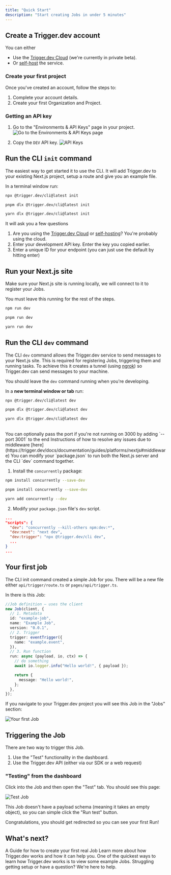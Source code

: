 ```yaml
---
title: "Quick Start"
description: "Start creating Jobs in under 5 minutes"
---
```


## Create a Trigger.dev account

You can either

- Use the [Trigger.dev Cloud](https://cloud.trigger.dev) (we're currently in private beta).
- Or [self-host](/documentation/guides/self-hosting) the service.

### Create your first project

Once you've created an account, follow the steps to:

1. Complete your account details.
2. Create your first Organization and Project.

### Getting an API key

1. Go to the "Environments & API Keys" page in your project.
   ![Go to the Environments & API Keys page ](/images/environments-link.png)

2. Copy the `DEV` API key.
   ![API Keys](/images/api-keys.png)

## Run the CLI `init` command

The easiest way to get started it to use the CLI. It will add Trigger.dev to your existing Next.js project, setup a route and give you an example file.

In a terminal window run:

<CodeGroup>

```bash npm
npx @trigger.dev/cli@latest init
```

```bash pnpm
pnpm dlx @trigger.dev/cli@latest init
```

```bash yarn
yarn dlx @trigger.dev/cli@latest init
```

</CodeGroup>

It will ask you a few questions

1. Are you using the [Trigger.dev Cloud](https://trigger.dev) or [self-hosting](/documentation/guides/self-hosting)? You're probably using the cloud.
2. Enter your development API key. Enter the key you copied earlier.
3. Enter a unique ID for your endpoint (you can just use the default by hitting enter)

## Run your Next.js site

Make sure your Next.js site is running locally, we will connect to it to register your Jobs.

<Warning>You must leave this running for the rest of the steps.</Warning>

<CodeGroup>

```bash npm
npm run dev
```

```bash pnpm
pnpm run dev
```

```bash yarn
yarn run dev
```

</CodeGroup>

## Run the CLI `dev` command

The CLI `dev` command allows the Trigger.dev service to send messages to your Next.js site. This is required for registering Jobs, triggering them and running tasks. To achieve this it creates a tunnel (using [ngrok](https://ngrok.com/)) so Trigger.dev can send messages to your machine.

You should leave the `dev` command running when you're developing.

In a **new terminal window or tab** run:

<CodeGroup>

```bash npm
npx @trigger.dev/cli@latest dev
```

```bash pnpm
pnpm dlx @trigger.dev/cli@latest dev
```

```bash yarn
yarn dlx @trigger.dev/cli@latest dev
```

</CodeGroup>
<br />
<Note>
  You can optionally pass the port if you're not running on 3000 by adding
  `--port 3001` to the end
</Note>

<AccordionGroup>
<Accordion title="Experiencing an error? This could be due to middleware.">
Instructions of how to resolve any issues due to middleware [here](https://trigger.dev/docs/documentation/guides/platforms/nextjs#middleware)
</Accordion>

<Accordion title="Advanced: Run your Next.js server together with the CLI">
You can modify your `package.json` to run both the Next.js server and the CLI `dev` command together.

1. Install the `concurrently` package:

  <CodeGroup>

```bash npm
npm install concurrently --save-dev
```

```bash pnpm
pnpm install concurrently --save-dev
```

```bash yarn
yarn add concurrently --dev
```

</CodeGroup>

2. Modify your `package.json` file's `dev` script.

```json package.json
...
"scripts": {
  "dev": "concurrently --kill-others npm:dev:*",
  "dev:next": "next dev",
  "dev:trigger": "npx @trigger.dev/cli dev",
  ...
}
...
```

</Accordion>
</AccordionGroup>

## Your first job

The CLI init command created a simple Job for you. There will be a new file either `api/trigger/route.ts` or `pages/api/trigger.ts`.

In there is this Job:

```typescript
//Job definition – uses the client
new Job(client, {
  // 1. Metadata
  id: "example-job",
  name: "Example Job",
  version: "0.0.1",
  // 2. Trigger
  trigger: eventTrigger({
    name: "example.event",
  }),
  // 3. Run function
  run: async (payload, io, ctx) => {
    // do something
    await io.logger.info("Hello world!", { payload });

    return {
      message: "Hello world!",
    };
  },
});
```

If you navigate to your Trigger.dev project you will see this Job in the "Jobs" section:

![Your first Job](/images/first-job.png)

## Triggering the Job

There are two way to trigger this Job.

1. Use the "Test" functionality in the dashboard.
2. Use the Trigger.dev API (either via our SDK or a web request)

### "Testing" from the dashboard

Click into the Job and then open the "Test" tab. You should see this page:

![Test Job](/images/test-job.png)

This Job doesn't have a payload schema (meaning it takes an empty object), so you can simple click the "Run test" button.

Congratulations, you should get redirected so you can see your first Run!

## What's next?

<CardGroup cols={2}>
  <Card
    title="Write your first Job"
    icon="hexagon-plus"
    href="/documentation/guides/create-a-job"
  >
    A Guide for how to create your first real Job
  </Card>
  <Card
    title="What is Trigger.dev"
    icon="wand-magic-sparkles"
    href="/documentation/concepts/what-is-triggerdotdev"
  >
    Learn more about how Trigger.dev works and how it can help you.
  </Card>
  <Card title="Examples" icon="slot-machine" href="/examples">
    One of the quickest ways to learn how Trigger.dev works is to view some
    example Jobs.
  </Card>
  <Card title="Get help" icon="hire-a-helper" href="/documentation/get-help">
    Struggling getting setup or have a question? We're here to help.
  </Card>
</CardGroup>

